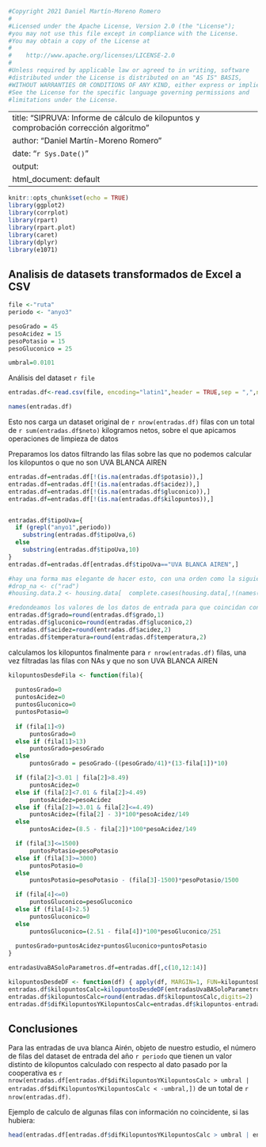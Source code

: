 ```r
#Copyright 2021 Daniel Martín-Moreno Romero
#
#Licensed under the Apache License, Version 2.0 (the "License");
#you may not use this file except in compliance with the License.
#You may obtain a copy of the License at
#
#    http://www.apache.org/licenses/LICENSE-2.0
#
#Unless required by applicable law or agreed to in writing, software
#distributed under the License is distributed on an "AS IS" BASIS,
#WITHOUT WARRANTIES OR CONDITIONS OF ANY KIND, either express or implied.
#See the License for the specific language governing permissions and
#limitations under the License.
```
---
title: "SIPRUVA: Informe de cálculo de kilopuntos y comprobación corrección algoritmo"
author: "Daniel Martín-Moreno Romero"
date: "`r Sys.Date()`"
output:
  html_document: default
---

```r
knitr::opts_chunk$set(echo = TRUE)
library(ggplot2)
library(corrplot)
library(rpart)
library(rpart.plot)
library(caret)
library(dplyr)
library(e1071)
```

## Analisis de datasets transformados de Excel a CSV

```r
file <-"ruta"
periodo <- "anyo3"

pesoGrado = 45
pesoAcidez = 15
pesoPotasio = 15
pesoGluconico = 25

umbral=0.0101


```

Análisis del dataset `r file`

```r
entradas.df<-read.csv(file, encoding="latin1",header = TRUE,sep = ",",na.strings = "")

names(entradas.df)
```

Esto nos carga un dataset original de `r nrow(entradas.df)` filas con un total de `r sum(entradas.df$neto)` kilogramos netos, sobre el que apicamos operaciones de limpieza de datos

Preparamos los datos filtrando las filas sobre las que no podemos calcular los kilopuntos o que no son UVA BLANCA AIREN
```r
entradas.df=entradas.df[!(is.na(entradas.df$potasio)),]
entradas.df=entradas.df[!(is.na(entradas.df$acidez)),]
entradas.df=entradas.df[!(is.na(entradas.df$gluconico)),]
entradas.df=entradas.df[!(is.na(entradas.df$kilopuntos)),]


entradas.df$tipoUva={
  if (grepl("anyo1",periodo))
    substring(entradas.df$tipoUva,6)
  else
    substring(entradas.df$tipoUva,10)
}
entradas.df=entradas.df[entradas.df$tipoUva=="UVA BLANCA AIREN",]

#hay una forma mas elegante de hacer esto, con una orden como la siguiente
#drop_na <- c("rad")
#housing.data.2 <- housing.data[  complete.cases(housing.data[,!(names(housing.data))%in% drop_na]),]
```

```r
#redondeamos los valores de los datos de entrada para que coincidan con los valores dados a los vectores para el calculo de kilopuntos
entradas.df$grado=round(entradas.df$grado,1)
entradas.df$gluconico=round(entradas.df$gluconico,2)
entradas.df$acidez=round(entradas.df$acidez,2)
entradas.df$temperatura=round(entradas.df$temperatura,2)

```

calculamos los kilopuntos finalmente para `r nrow(entradas.df)` filas, una vez filtradas las filas con NAs y que no son UVA BLANCA AIREN
```r
kilopuntosDesdeFila <- function(fila){
  
  puntosGrado=0
  puntosAcidez=0
  puntosGluconico=0
  puntosPotasio=0
  
  if (fila[1]<9)
      puntosGrado=0
  else if (fila[1]>13)
      puntosGrado=pesoGrado
  else
      puntosGrado = pesoGrado-((pesoGrado/41)*(13-fila[1])*10)

  if (fila[2]<3.01 | fila[2]>8.49)
      puntosAcidez=0
  else if (fila[2]<7.01 & fila[2]>4.49)
      puntosAcidez=pesoAcidez
  else if (fila[2]>=3.01 & fila[2]<=4.49)
      puntosAcidez=(fila[2] - 3)*100*pesoAcidez/149
  else
      puntosAcidez=(8.5 - fila[2])*100*pesoAcidez/149

  if (fila[3]<=1500)
      puntosPotasio=pesoPotasio
  else if (fila[3]>=3000)
      puntosPotasio=0
  else
      puntosPotasio=pesoPotasio - (fila[3]-1500)*pesoPotasio/1500

  if (fila[4]<=0)
      puntosGluconico=pesoGluconico
  else if (fila[4]>2.5)
      puntosGluconico=0
  else
      puntosGluconico=(2.51 - fila[4])*100*pesoGluconico/251
  
  puntosGrado+puntosAcidez+puntosGluconico+puntosPotasio
}

entradasUvaBASoloParametros.df=entradas.df[,c(10,12:14)]

kilopuntosDesdeDF <- function(df) {	apply(df, MARGIN=1, FUN=kilopuntosDesdeFila)}
entradas.df$kilopuntosCalc=kilopuntosDesdeDF(entradasUvaBASoloParametros.df)
entradas.df$kilopuntosCalc=round(entradas.df$kilopuntosCalc,digits=2)
entradas.df$difKilopuntosYKilopuntosCalc=entradas.df$kilopuntos-entradas.df$kilopuntosCalc

```

## Conclusiones 

Para las entradas de uva blanca Airén, objeto de nuestro estudio, el número de filas del dataset de entrada del año `r periodo` que tienen un valor distinto de kilopuntos calculado con respecto al dato pasado por la cooperativa es `r nrow(entradas.df[entradas.df$difKilopuntosYKilopuntosCalc > umbral | entradas.df$difKilopuntosYKilopuntosCalc < -umbral,])` de un total de `r nrow(entradas.df)`.

Ejemplo de calculo de algunas filas con información no coincidente, si las hubiera:
```r
head(entradas.df[entradas.df$difKilopuntosYKilopuntosCalc > umbral | entradas.df$difKilopuntosYKilopuntosCalc < -umbral ,])
```

